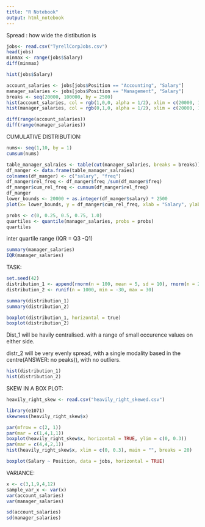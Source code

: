 ```yaml
---
title: "R Notebook"
output: html_notebook
---
```


Spread : how wide the distibution is

```r
jobs<- read.csv("TyrellCorpJobs.csv")
head(jobs)
minmax <- range(jobs$Salary)
diff(minmax)

hist(jobs$Salary)
```

```r
account_salaries <- jobs[jobs$Position == "Accounting", "Salary"]
manager_salaries <- jobs[jobs$Position == "Management", "Salary"]
breaks <- seq(20000, 100000, by = 2500)
hist(account_salaries, col = rgb(1,0,0, alpha = 1/2), xlim = c(20000, 100000), breaks = breaks, xlab = "Salary")
hist(manager_salaries, col = rgb(0,1,0, alpha = 1/2), xlim = c(20000, 100000), breaks = breaks, add = TRUE)
```

```r
diff(range(account_salaries))
diff(range(manager_salaries))
```

CUMULATIVE DISTRIBUTION:

```r
nums<- seq(1,10, by = 1)
cumsum(nums)
```

```r
table_manager_salraies <- table(cut(manager_salaries, breaks = breaks))
df_manger <- data.frame(table_manager_salraies)
colnames(df_manger) <- c("salary", "freq")
df_manger$rel_freq <- df_manger$freq /sum(df_manger$freq)
df_manger$cum_rel_freq <- cumsum(df_manger$rel_freq)
df_manger
lower_bounds <- 20000 + as.integer(df_manger$salary) * 2500
plot(x= lower_bounds, y = df_manger$cum_rel_freq, xlab = "Salary", ylab = "CDF", type = "s")
```

```r
probs <- c(0, 0.25, 0.5, 0.75, 1.0)
quartiles <- quantile(manager_salaries, probs = probs)
quartiles
```

inter quartile range (IQR = Q3 -Q1)
```r
summary(manager_salaries)
IQR(manager_salaries)
```

TASK:
```r
set.seed(42)
distribution_1 <- append(rnorm(n = 100, mean = 5, sd = 10), rnorm(n = 200, mean = 5, sd = 1))
distribution_2 <- runif(n = 1000, min = -30, max = 30)

summary(distribution_1)
summary(distribution_2)
```

```r
boxplot(distribution_1, horizontal = true)
boxplot(distribution_2)
```
Dist_1 will be havily centralised. with a range of small occurence values on either side.

distr_2 will be very evenly spread, with a single modality based in the centre(ANSWER: no peaks)), with no outliers.
```r
hist(distribution_1)
hist(distribution_2)
```

SKEW IN A BOX PLOT:

```r
heavily_right_skew <- read.csv("heavily_right_skewed.csv")

library(e1071)
skewness(heavily_right_skew$x)

```
```r
par(mfrow = c(2, 1))
par(mar = c(1,4,1,1))
boxplot(heavily_right_skew$x, horizontal = TRUE, ylim = c(0, 0.3))
par(mar = c(4,4,2,1))
hist(heavily_right_skew$x, xlim = c(0, 0.3), main = "", breaks = 20)
```

```r
boxplot(Salary ~ Position, data = jobs, horizontal = TRUE)
```

VARIANCE:
```r
x <- c(3,1,9,4,12)
sample_var_x <- var(x)
var(account_salaries)
var(manager_salaries)

sd(account_salaries)
sd(manager_salaries)
```



